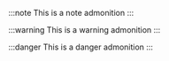 :::note
This is a note admonition
:::

:::warning
This is a warning admonition
:::

:::danger
This is a danger admonition
:::
